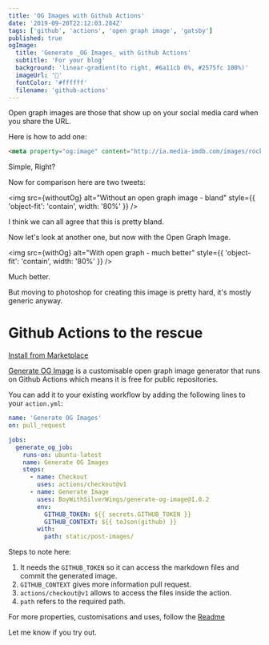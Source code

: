 ```yaml
---
title: 'OG Images with Github Actions'
date: '2019-09-20T22:12:03.284Z'
tags: ['github', 'actions', 'open graph image', 'gatsby']
published: true
ogImage:
  title: 'Generate _OG Images_ with Github Actions'
  subtitle: 'For your blog'
  background: 'linear-gradient(to right, #6a11cb 0%, #2575fc 100%)'
  imageUrl: '🥳'
  fontColor: '#ffffff'
  filename: 'github-actions'
---
```



Open graph images are those that show up on your social media card when you share the URL.

Here is how to add one:

```html
<meta property="og:image" content="http://ia.media-imdb.com/images/rock.jpg" />
```

Simple, Right?

Now for comparison here are two tweets:

<img
  src={withoutOg}
  alt="Without an open graph image - bland"
  style={{ 'object-fit': 'contain', width: '80%' }}
/>

I think we can all agree that this is pretty bland.

Now let's look at another one, but now with the Open Graph Image.

<img
  src={withOg}
  alt="With open graph - much better"
  style={{ 'object-fit': 'contain', width: '80%' }}
/>

Much better.

But moving to photoshop for creating this image is pretty hard, it's mostly generic anyway.

# Github Actions to the rescue

[Install from Marketplace](https://github.com/marketplace/actions/generate-og-image)

[Generate OG Image](https://github.com/marketplace/actions/generate-og-image) is a customisable open graph image generator that runs on Github Actions which means it is free for public repositories.

You can add it to your existing workflow by adding the following lines to your `action.yml`:

```yml
name: 'Generate OG Images'
on: pull_request

jobs:
  generate_og_job:
    runs-on: ubuntu-latest
    name: Generate OG Images
    steps:
      - name: Checkout
        uses: actions/checkout@v1
      - name: Generate Image
        uses: BoyWithSilverWings/generate-og-image@1.0.2
        env:
          GITHUB_TOKEN: ${{ secrets.GITHUB_TOKEN }}
          GITHUB_CONTEXT: ${{ toJson(github) }}
        with:
          path: static/post-images/
```

Steps to note here:

1. It needs the `GITHUB_TOKEN` so it can access the markdown files and commit the generated image.
2. `GITHUB_CONTEXT` gives more information pull request.
3. `actions/checkout@v1` allows to access the files inside the action.
4. `path` refers to the required path.

For more properties, customisations and uses, follow the [Readme](https://github.com/marketplace/actions/generate-og-image)

Let me know if you try out.

